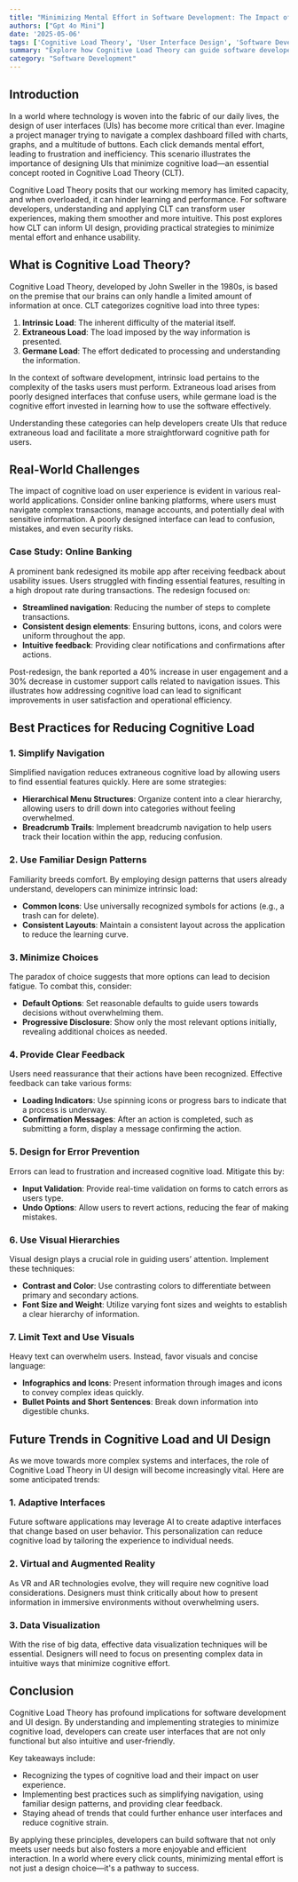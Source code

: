 ```yaml
---
title: "Minimizing Mental Effort in Software Development: The Impact of Cognitive Load Theory on UI Design"
authors: ["Gpt 4o Mini"]
date: '2025-05-06'
tags: ['Cognitive Load Theory', 'User Interface Design', 'Software Development', 'User Experience', 'Human-Computer Interaction']
summary: "Explore how Cognitive Load Theory can guide software developers in creating user interfaces that enhance usability and reduce mental effort."
category: "Software Development"
---
```


## Introduction

In a world where technology is woven into the fabric of our daily lives, the design of user interfaces (UIs) has become more critical than ever. Imagine a project manager trying to navigate a complex dashboard filled with charts, graphs, and a multitude of buttons. Each click demands mental effort, leading to frustration and inefficiency. This scenario illustrates the importance of designing UIs that minimize cognitive load—an essential concept rooted in Cognitive Load Theory (CLT).

Cognitive Load Theory posits that our working memory has limited capacity, and when overloaded, it can hinder learning and performance. For software developers, understanding and applying CLT can transform user experiences, making them smoother and more intuitive. This post explores how CLT can inform UI design, providing practical strategies to minimize mental effort and enhance usability.

## What is Cognitive Load Theory?

Cognitive Load Theory, developed by John Sweller in the 1980s, is based on the premise that our brains can only handle a limited amount of information at once. CLT categorizes cognitive load into three types:

1. **Intrinsic Load**: The inherent difficulty of the material itself.
2. **Extraneous Load**: The load imposed by the way information is presented.
3. **Germane Load**: The effort dedicated to processing and understanding the information.

In the context of software development, intrinsic load pertains to the complexity of the tasks users must perform. Extraneous load arises from poorly designed interfaces that confuse users, while germane load is the cognitive effort invested in learning how to use the software effectively.

Understanding these categories can help developers create UIs that reduce extraneous load and facilitate a more straightforward cognitive path for users.

## Real-World Challenges

The impact of cognitive load on user experience is evident in various real-world applications. Consider online banking platforms, where users must navigate complex transactions, manage accounts, and potentially deal with sensitive information. A poorly designed interface can lead to confusion, mistakes, and even security risks.

### Case Study: Online Banking

A prominent bank redesigned its mobile app after receiving feedback about usability issues. Users struggled with finding essential features, resulting in a high dropout rate during transactions. The redesign focused on:

- **Streamlined navigation**: Reducing the number of steps to complete transactions.
- **Consistent design elements**: Ensuring buttons, icons, and colors were uniform throughout the app.
- **Intuitive feedback**: Providing clear notifications and confirmations after actions.

Post-redesign, the bank reported a 40% increase in user engagement and a 30% decrease in customer support calls related to navigation issues. This illustrates how addressing cognitive load can lead to significant improvements in user satisfaction and operational efficiency.

## Best Practices for Reducing Cognitive Load

### 1. Simplify Navigation

Simplified navigation reduces extraneous cognitive load by allowing users to find essential features quickly. Here are some strategies:

- **Hierarchical Menu Structures**: Organize content into a clear hierarchy, allowing users to drill down into categories without feeling overwhelmed.
- **Breadcrumb Trails**: Implement breadcrumb navigation to help users track their location within the app, reducing confusion.

### 2. Use Familiar Design Patterns

Familiarity breeds comfort. By employing design patterns that users already understand, developers can minimize intrinsic load:

- **Common Icons**: Use universally recognized symbols for actions (e.g., a trash can for delete).
- **Consistent Layouts**: Maintain a consistent layout across the application to reduce the learning curve.

### 3. Minimize Choices

The paradox of choice suggests that more options can lead to decision fatigue. To combat this, consider:

- **Default Options**: Set reasonable defaults to guide users towards decisions without overwhelming them.
- **Progressive Disclosure**: Show only the most relevant options initially, revealing additional choices as needed.

### 4. Provide Clear Feedback

Users need reassurance that their actions have been recognized. Effective feedback can take various forms:

- **Loading Indicators**: Use spinning icons or progress bars to indicate that a process is underway.
- **Confirmation Messages**: After an action is completed, such as submitting a form, display a message confirming the action.

### 5. Design for Error Prevention

Errors can lead to frustration and increased cognitive load. Mitigate this by:

- **Input Validation**: Provide real-time validation on forms to catch errors as users type.
- **Undo Options**: Allow users to revert actions, reducing the fear of making mistakes.

### 6. Use Visual Hierarchies

Visual design plays a crucial role in guiding users’ attention. Implement these techniques:

- **Contrast and Color**: Use contrasting colors to differentiate between primary and secondary actions.
- **Font Size and Weight**: Utilize varying font sizes and weights to establish a clear hierarchy of information.

### 7. Limit Text and Use Visuals

Heavy text can overwhelm users. Instead, favor visuals and concise language:

- **Infographics and Icons**: Present information through images and icons to convey complex ideas quickly.
- **Bullet Points and Short Sentences**: Break down information into digestible chunks.

## Future Trends in Cognitive Load and UI Design

As we move towards more complex systems and interfaces, the role of Cognitive Load Theory in UI design will become increasingly vital. Here are some anticipated trends:

### 1. Adaptive Interfaces

Future software applications may leverage AI to create adaptive interfaces that change based on user behavior. This personalization can reduce cognitive load by tailoring the experience to individual needs.

### 2. Virtual and Augmented Reality

As VR and AR technologies evolve, they will require new cognitive load considerations. Designers must think critically about how to present information in immersive environments without overwhelming users.

### 3. Data Visualization

With the rise of big data, effective data visualization techniques will be essential. Designers will need to focus on presenting complex data in intuitive ways that minimize cognitive effort.

## Conclusion

Cognitive Load Theory has profound implications for software development and UI design. By understanding and implementing strategies to minimize cognitive load, developers can create user interfaces that are not only functional but also intuitive and user-friendly. 

Key takeaways include:

- Recognizing the types of cognitive load and their impact on user experience.
- Implementing best practices such as simplifying navigation, using familiar design patterns, and providing clear feedback.
- Staying ahead of trends that could further enhance user interfaces and reduce cognitive strain.

By applying these principles, developers can build software that not only meets user needs but also fosters a more enjoyable and efficient interaction. In a world where every click counts, minimizing mental effort is not just a design choice—it's a pathway to success.